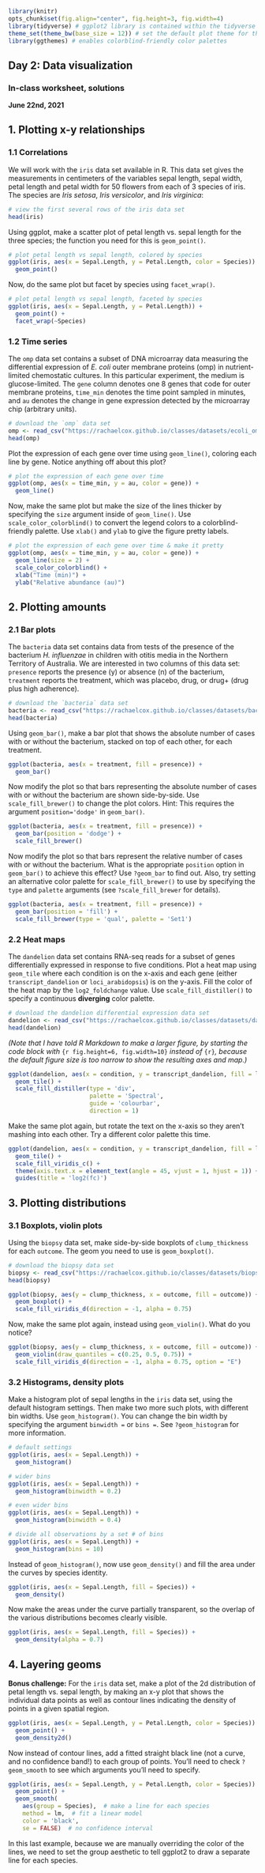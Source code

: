 ```r
library(knitr)
opts_chunk$set(fig.align="center", fig.height=3, fig.width=4)
library(tidyverse) # ggplot2 library is contained within the tidyverse
theme_set(theme_bw(base_size = 12)) # set the default plot theme for the ggplot2
library(ggthemes) # enables colorblind-friendly color palettes
```
## Day 2: Data visualization
### In-class worksheet, solutions

**June 22nd, 2021**

## 1. Plotting x-y relationships

### 1.1 Correlations

We will work with the `iris` data set available in R. This data set gives the measurements in centimeters of the variables sepal length, sepal width, petal length and petal width for 50 flowers from each of 3 species of iris. The species are *Iris setosa*, *Iris versicolor*, and *Iris virginica*:

```r
# view the first several rows of the iris data set
head(iris)
```

Using ggplot, make a scatter plot of petal length vs. sepal length for the three species; the function you need for this is `geom_point()`. 

```r
# plot petal length vs sepal length, colored by species
ggplot(iris, aes(x = Sepal.Length, y = Petal.Length, color = Species)) + 
  geom_point()
```

Now, do the same plot but facet by species using `facet_wrap()`.

```r
# plot petal length vs sepal length, faceted by species
ggplot(iris, aes(x = Sepal.Length, y = Petal.Length)) + 
  geom_point() + 
  facet_wrap(~Species)
```

### 1.2 Time series

The `omp` data set contains a subset of DNA microarray data measuring the differential expression of *E. coli* outer membrane proteins (omp) in nutrient-limited chemostatic cultures. In this particular experiment, the medium is glucose-limited. The `gene` column denotes one 8 genes that code for outer membrane proteins, `time_min` denotes the time point sampled in minutes, and `au` denotes the change in gene expression detected by the microarray chip (arbitrary units).

```r
# download the `omp` data set
omp <- read_csv("https://rachaelcox.github.io/classes/datasets/ecoli_omp_expression.csv")
head(omp)
```

Plot the expression of each gene over time using `geom_line()`, coloring each line by gene. Notice anything off about this plot?

```r
# plot the expression of each gene over time
ggplot(omp, aes(x = time_min, y = au, color = gene)) +
  geom_line()
```

Now, make the same plot but make the size of the lines thicker by specifying the `size` argument inside of `geom_line()`. Use `scale_color_colorblind()` to convert the legend colors to a colorblind-friendly palette. Use `xlab()` and `ylab` to give the figure pretty labels.

```r
# plot the expression of each gene over time & make it pretty
ggplot(omp, aes(x = time_min, y = au, color = gene)) +
  geom_line(size = 2) +
  scale_color_colorblind() +
  xlab("Time (min)") +
  ylab("Relative abundance (au)")
```

## 2. Plotting amounts

### 2.1 Bar plots

The `bacteria` data set contains data from tests of the presence of the bacterium *H. influenzae* in children with otitis media in the Northern Territory of Australia. We are interested in two columns of this data set: `presence` reports the presence (y) or absence (n) of the bacterium, `treatment` reports the treatment, which was placebo, drug, or drug+ (drug plus high adherence).

```r
# download the `bacteria` data set
bacteria <- read_csv("https://rachaelcox.github.io/classes/datasets/bacteria.csv")
head(bacteria)
```

Using `geom_bar()`, make a bar plot that shows the absolute number of cases with or without the bacterium, stacked on top of each other, for each treatment.

```r
ggplot(bacteria, aes(x = treatment, fill = presence)) + 
  geom_bar()
```

Now modify the plot so that bars representing the absolute number of cases with or without the bacterium are shown side-by-side. Use `scale_fill_brewer()` to change the plot colors. Hint: This requires the argument `position='dodge'` in `geom_bar()`.

```r
ggplot(bacteria, aes(x = treatment, fill = presence)) + 
  geom_bar(position = 'dodge') +
  scale_fill_brewer()
```

Now modify the plot so that bars represent the relative number of cases with or without the bacterium. What is the appropriate `position` option in `geom_bar()` to achieve this effect? Use `?geom_bar` to find out. Also, try setting an alternative color palette for `scale_fill_brewer()` to use by specifying the `type` and `palette` arguments (see `?scale_fill_brewer` for details).

```r
ggplot(bacteria, aes(x = treatment, fill = presence)) + 
  geom_bar(position = 'fill') +
  scale_fill_brewer(type = 'qual', palette = 'Set1')
```

### 2.2 Heat maps

The `dandelion` data set contains RNA-seq reads for a subset of genes differentially expressed in response to five conditions. Plot a heat map using `geom_tile` where each condition is on the x-axis and each gene (either `transcript_dandelion` or `loci_arabidopsis`) is on the y-axis. Fill the color of the heat map by the `log2_foldchange` value. Use `scale_fill_distiller()` to specify a continuous **diverging** color palette.

```r
# download the dandelion differential expression data set
dandelion <- read_csv("https://rachaelcox.github.io/classes/datasets/dandelion_diffexp_tidy.csv")
head(dandelion)
```

*(Note that I have told R Markdown to make a larger figure, by starting the code block with* `{r fig.height=6, fig.width=10}` *instead of* `{r}`*, because the default figure size is too narrow to show the resulting axes and map.)*

```r
ggplot(dandelion, aes(x = condition, y = transcript_dandelion, fill = log2_foldchange)) +
  geom_tile() +
  scale_fill_distiller(type = 'div', 
                       palette = 'Spectral', 
                       guide = 'colourbar', 
                       direction = 1)
```

Make the same plot again, but rotate the text on the x-axis so they aren't mashing into each other. Try a different color palette this time.

```r
ggplot(dandelion, aes(x = condition, y = transcript_dandelion, fill = log2_foldchange)) +
  geom_tile() +
  scale_fill_viridis_c() +
  theme(axis.text.x = element_text(angle = 45, vjust = 1, hjust = 1)) +
  guides(title = 'log2(fc)')
```

## 3. Plotting distributions

### 3.1 Boxplots, violin plots

Using the `biopsy` data set, make side-by-side boxplots of `clump_thickness` for each `outcome`. The geom you need to use is `geom_boxplot()`.

```r
# download the biopsy data set
biopsy <- read_csv("https://rachaelcox.github.io/classes/datasets/biopsy.csv")
head(biopsy)
```

```r
ggplot(biopsy, aes(y = clump_thickness, x = outcome, fill = outcome)) + 
  geom_boxplot() +
  scale_fill_viridis_d(direction = -1, alpha = 0.75)
```

Now, make the same plot again, instead using `geom_violin()`. What do you notice?

```r
ggplot(biopsy, aes(y = clump_thickness, x = outcome, fill = outcome)) + 
  geom_violin(draw_quantiles = c(0.25, 0.5, 0.75)) +
  scale_fill_viridis_d(direction = -1, alpha = 0.75, option = "E")
```

### 3.2 Histograms, density plots

Make a histogram plot of sepal lengths in the `iris` data set, using the default histogram settings. Then make two more such plots, with different bin widths. Use `geom_histogram()`. You can change the bin width by specifying the argument `binwidth =` or `bins = `. See `?geom_histogram` for more information.

```r
# default settings
ggplot(iris, aes(x = Sepal.Length)) + 
  geom_histogram()

# wider bins
ggplot(iris, aes(x = Sepal.Length)) + 
  geom_histogram(binwidth = 0.2)

# even wider bins
ggplot(iris, aes(x = Sepal.Length)) + 
  geom_histogram(binwidth = 0.4)

# divide all observations by a set # of bins
ggplot(iris, aes(x = Sepal.Length)) + 
  geom_histogram(bins = 10)
```

Instead of `geom_histogram()`, now use `geom_density()` and fill the area under the curves by species identity.

```r
ggplot(iris, aes(x = Sepal.Length, fill = Species)) + 
  geom_density()
```

Now make the areas under the curve partially transparent, so the overlap of the various distributions becomes clearly visible.

```r
ggplot(iris, aes(x = Sepal.Length, fill = Species)) + 
  geom_density(alpha = 0.7)
```

## 4. Layering geoms

**Bonus challenge:** For the `iris` data set, make a plot of the 2d distribution of petal length vs. sepal length, by making an x-y plot that shows the individual data points as well as contour lines indicating the density of points in a given spatial region.

```r
ggplot(iris, aes(x = Sepal.Length, y = Petal.Length, color = Species)) + 
  geom_point() + 
  geom_density2d()
```

Now instead of contour lines, add a fitted straight black line (not a curve, and no confidence band!) to each group of points. You'll need to check `?geom_smooth` to see which arguments you'll need to specify.

```r
ggplot(iris, aes(x = Sepal.Length, y = Petal.Length, color = Species)) + 
  geom_point() + 
  geom_smooth(
    aes(group = Species),  # make a line for each species
    method = lm,  # fit a linear model
    color = 'black',
    se = FALSE)  # no confidence interval
```

In this last example, because we are manually overriding the color of the lines, we need to set the group aesthetic to tell ggplot2 to draw a separate line for each species.

